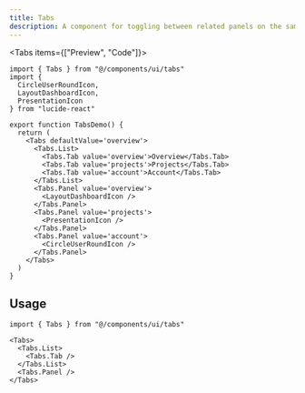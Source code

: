 ```yaml
---
title: Tabs
description: A component for toggling between related panels on the same page.
---
```



<Tabs items={["Preview", "Code"]}>
  <ComponentDemoPreview>
    <TabsDemo/>
  </ComponentDemoPreview>
  ```tsx tab="Code"
  import { Tabs } from "@/components/ui/tabs"
  import {
    CircleUserRoundIcon,
    LayoutDashboardIcon,
    PresentationIcon
  } from "lucide-react"

  export function TabsDemo() {
    return (
      <Tabs defaultValue='overview'>
        <Tabs.List>
          <Tabs.Tab value='overview'>Overview</Tabs.Tab>
          <Tabs.Tab value='projects'>Projects</Tabs.Tab>
          <Tabs.Tab value='account'>Account</Tabs.Tab>
        </Tabs.List>
        <Tabs.Panel value='overview'>
          <LayoutDashboardIcon />
        </Tabs.Panel>
        <Tabs.Panel value='projects'>
          <PresentationIcon />
        </Tabs.Panel>
        <Tabs.Panel value='account'>
          <CircleUserRoundIcon />
        </Tabs.Panel>
      </Tabs>
    )
  }
  ```
</Tabs>

## Usage

```tsx
import { Tabs } from "@/components/ui/tabs"
```

```tsx
<Tabs>
  <Tabs.List>
    <Tabs.Tab />
  </Tabs.List>
  <Tabs.Panel />
</Tabs>
```
